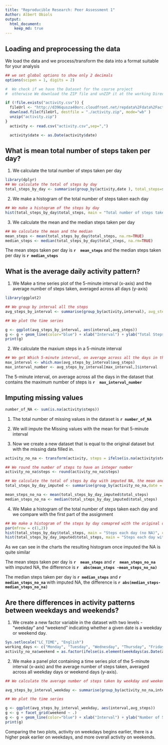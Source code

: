 ```yaml
---
title: "Reproducible Research: Peer Assessment 1"
Author: Albert Obiols
output: 
  html_document:
    keep_md: true
---
```



## Loading and preprocessing the data

We load the data and we process/transform the data into a format suitable for your analysis


```r
## we set global options to show only 2 decimals
options(scipen = 1, digits = 2)

#  We check if we have the Dataset for the course project
#  otherwise We download the ZIP file and unZIP it at the working Directory

if (!file.exists("activity.csv")) {
  fileUrl <- "http://d396qusza40orc.cloudfront.net/repdata%2Fdata%2Factivity.zip"
  download.file(fileUrl, destfile = "./activity.zip", mode="wb" )
  unzip("activity.zip")
}
  activity <- read.csv("activity.csv",sep=",")

  activity$date <- as.Date(activity$date)
```


## What is mean total number of steps taken per day?


1) We calculate the total number of steps taken per day
```r
library(dplyr)
## We calculate the total of steps by day
total_steps_by_day <- summarise(group_by(activity,date ), total_steps=sum(steps))
```

2) We make a histogram of the total number of steps taken each day

```r

## We make a histogram of the steps by day
hist(total_steps_by_day$total_steps, main = "Total number of steps taken each day", col="red", xlab="Number of Steps")


```


3)  We calculate the mean and the median  steps taken per day

```r
## We calculate the mean and the median
mean_steps <- mean(total_steps_by_day$total_steps, na.rm=TRUE)
median_steps <- median(total_steps_by_day$total_steps, na.rm=TRUE)
```

The mean steps taken per day is **`r  mean_steps`** and the median steps taken per day is  **`r median_steps`**


## What is the average daily activity pattern?

1)  We Make a time series plot  of the 5-minute interval (x-axis) and the average number of steps taken, averaged across all days (y-axis)

```r

library(ggplot2)

## We group by interval all the steps
avg_steps_by_interval <- summarise(group_by(activity,interval), avg_steps=mean(steps, na.rm=TRUE))

## We plot the time series 

g <- ggplot(avg_steps_by_interval, aes(interval,avg_steps)) 
g <- g + geom_line(color="blue") + xlab("Interval") + ylab("Total Steps") + labs(title="Average number of steps taken by interval")
print(g)


```        

2) We calculate the maxium steps in a 5-minute interval


```r

## We get Which 5-minute interval, on average across all the days in the dataset, contains the maximum number of steps
max_interval <- which.max(avg_steps_by_interval$avg_steps)
max_interval_number <- avg_steps_by_interval[max_interval,]$interval
```

The 5-minute interval, on average across all the days in the dataset that contains the maximum number of steps is  **`r  max_interval_number`**


## Imputing missing values

```r
number_of_NA <- sum(is.na(activity$steps))
```

1) The total number of missing values in the dataset is **`r number_of_NA`**

2) We will impute the Missing values with the mean for that 5-minute interval

3) Now we create a new dataset that is equal to the original dataset but with the missing data filled in.

```r

activity_no_na <- transform(activity, steps = ifelse(is.na(activity$steps), avg_steps_by_interval$avg_steps[match(activity$interval,avg_steps_by_interval$interval)], activity$steps))

## We round the number of steps to have an integer number
activity_no_na$steps <- round(activity_no_na$steps)

## We calculate the total of steps by day with imputed NA, the mean and the median
total_steps_by_day_imputed <- summarise(group_by(activity_no_na,date = as.Date(date)), total_steps=sum(steps))

mean_steps_no_na <- mean(total_steps_by_day_imputed$total_steps)
median_steps_no_na <- median(total_steps_by_day_imputed$total_steps)
```

4) We Make a histogram of the total number of steps taken each day and we compare with the first part of the assignment

```r
## We make a histogram of the steps by day comapred with the original one
par(mfrow = c(1,2))
hist(total_steps_by_day$total_steps, main = "Steps each day (no NA)", col="red", xlab="Number of Steps")
hist(total_steps_by_day_imputed$total_steps, main = "Steps each day with imputed NA", col="blue", xlab="Number of Steps")

```  

As we can see in the charts the resulting histogram once imputed the NA is quite similar


The mean steps taken per day is  **`r  mean_steps`** and  **`r  mean_steps_no_na`** with imputed NA, the difference is  **`r  abs(mean_steps -mean_steps_no_na) `** 

The median steps taken per day is  **`r median_steps`** and  **`r  median_steps_no_na`** with imputed NA, the difference is **`r abs(median_steps-median_steps_no_na)`**




## Are there differences in activity patterns between weekdays and weekends?

1) We create a new factor variable in the dataset with two levels - "weekday" and "weekend" indicating whether a given date is a weekday or weekend day.

```r
Sys.setlocale("LC_TIME", "English")
working_days <- c("Monday", "Tuesday", "Wednesday", "Thursday", "Friday")
activity_no_na$weekend = as.factor(ifelse(is.element(weekdays(as.Date(activity_no_na$date)),working_days), "Weekday", "Weekend"))

```  

2) We make a panel plot containing a time series plot  of the 5-minute interval (x-axis) and the average number of steps taken, averaged across all weekday days or weekend days (y-axis).

```r
## We calculate the average number of steps taken by weekday and weekend

avg_steps_by_interval_weekday <- summarise(group_by(activity_no_na,interval,weekend), avg_steps=mean(steps, na.rm=TRUE))

## We plot the time series 

g <- ggplot(avg_steps_by_interval_weekday, aes(interval,avg_steps)) 
g <- g + facet_grid(weekend ~ .)
g <- g + geom_line(color="blue") + xlab("Interval") + ylab("Number of Steps") + labs(title="Average number of steps taken by interval on weekdays vs weekends")
print(g)
```  

Comparing the two plots, activity on weekdays begins earlier,  there is a higher peak earlier on weekdays, and more overall activity on weekends. 

